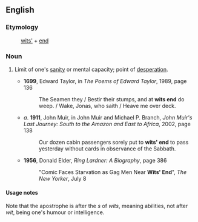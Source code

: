 ==English==

===Etymology===
:[[wits]][[']] + [[end]]

===Noun===
{{en-noun|sg=[[wits]]' [[end]]|-}}

# {{idiomatic}} Limit of one's [[sanity]] or mental capacity; point of [[desperation]].
#* '''1699''', Edward Taylor, in ''The Poems of Edward Taylor'', 1989, page 136
#*: The Seamen they / Bestir their stumps, and at '''wits end''' do weep. / Wake, Jonas, who saith / Heave me over deck.
#* ''a''. '''1911''', John Muir, in John Muir and Michael P. Branch, ''John Muir's Last Journey: South to the Amazon and East to Africa'', 2002, page 138
#*: Our dozen cabin passengers sorely put to '''wits' end''' to pass yesterday without cards in observance of the Sabbath.
#* '''1956''', Donald Elder, ''Ring Lardner: A Biography'', page 386
#*: "Comic Faces Starvation as Gag Men Near '''Wits' End'''", ''The New Yorker'', July 8

====Usage notes====
Note that the apostrophe is after the ''s'' of ''wits'', meaning abilities, not after ''wit'', being one's humour or intelligence.
